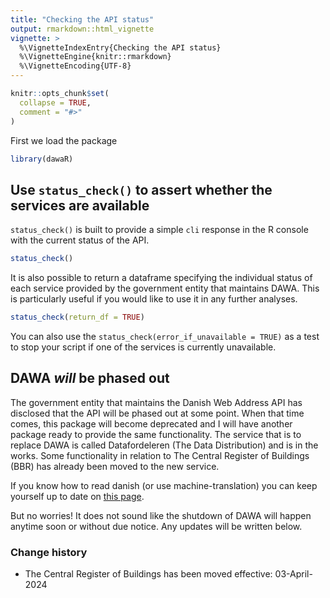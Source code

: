 ```yaml
---
title: "Checking the API status"
output: rmarkdown::html_vignette
vignette: >
  %\VignetteIndexEntry{Checking the API status}
  %\VignetteEngine{knitr::rmarkdown}
  %\VignetteEncoding{UTF-8}
---
```


```r
knitr::opts_chunk$set(
  collapse = TRUE,
  comment = "#>"
)
```

First we load the package

```r
library(dawaR)
```

## Use `status_check()` to assert whether the services are available

`status_check()` is built to provide a simple `cli` response in the R console with the current status of the API.

```r
status_check()
```

It is also possible to return a dataframe specifying the individual status of each service provided by the government entity that maintains DAWA. This is particularly useful if you would like to use it in any further analyses.

```r
status_check(return_df = TRUE)
```

You can also use the `status_check(error_if_unavailable = TRUE)` as a test to stop your script if one of the services is currently unavailable.

## DAWA *will* be phased out

The government entity that maintains the Danish Web Address API has disclosed that the API will be phased out at some point. When that time comes, this package will become deprecated and I will have another package ready to provide the same functionality. The service that is to replace DAWA is called Datafordeleren (The Data Distribution) and is in the works. Some functionality in relation to The Central Register of Buildings (BBR) has already been moved to the new service.

If you know how to read danish (or use machine-translation) you can keep yourself up to date on [this page](https://dataforsyningen.dk/data/4924).

But no worries! It does not sound like the shutdown of DAWA will happen anytime soon or without due notice. 
Any updates will be written below.

### Change history

- The Central Register of Buildings has been moved effective: 03-April-2024
